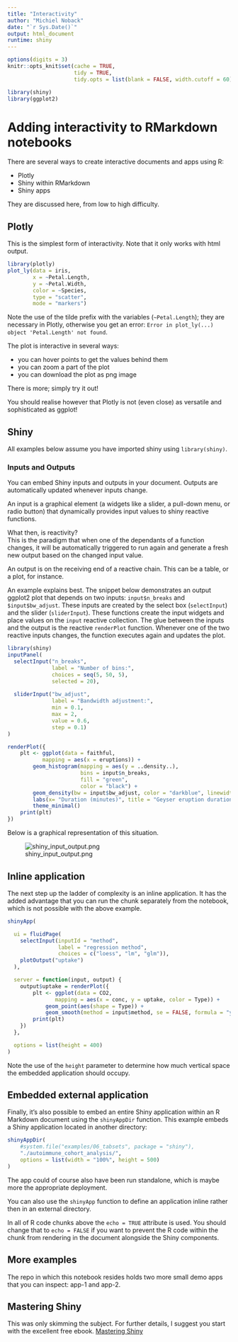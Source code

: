 ```yaml
---
title: "Interactivity"
author: "Michiel Noback"
date: "`r Sys.Date()`"
output: html_document
runtime: shiny
---
```


```r
options(digits = 3)
knitr::opts_knit$set(cache = TRUE,
                     tidy = TRUE,
                     tidy.opts = list(blank = FALSE, width.cutoff = 60))

library(shiny)
library(ggplot2)
```

# Adding interactivity to RMarkdown notebooks

There are several ways to create interactive documents and apps using R:

- Plotly
- Shiny within RMarkdown
- Shiny apps

They are discussed here, from low to high difficulty.

## Plotly

This is the simplest form of interactivity. Note that it only works with html output.

```r
library(plotly)
plot_ly(data = iris, 
        x = ~Petal.Length, 
        y = ~Petal.Width, 
        color = ~Species, 
        type = "scatter", 
        mode = "markers")
```

Note the use of the tilde prefix with the variables (`~Petal.Length`); they are necessary in Plotly, otherwise you get an error: `Error in plot_ly(...) object 'Petal.Length' not found`.  

The plot is interactive in several ways:

- you can hover points to get the values behind them
- you can zoom a part of the plot
- you can download the plot as png image

There is more; simply try it out!  

You should realise however that Plotly is not (even close) as versatile and sophisticated as ggplot!

## Shiny

All examples below assume you have imported shiny using `library(shiny)`.

### Inputs and Outputs

You can embed Shiny inputs and outputs in your document. Outputs are automatically updated whenever inputs change. 

An input is a graphical element (a widgets like a slider, a pull-down menu, or radio button) that dynamically provides input values to shiny reactive functions.  

What then, is reactivity?  
This is the paradigm that when one of the dependants of a function changes, it will be automatically triggered to run again and generate a fresh new output based on the changed input value.  

An output is on the receiving end of a reactive chain. This can be a table, or a plot, for instance.

An example explains best. The snippet below demonstrates an output ggplot2 plot that depends on two inputs: `input$n_breaks` and `$input$bw_adjust`. These inputs are created by the select box (`selectInput`) and the slider (`sliderInput`). These functions create the input widgets and place values on the `input` reactive collection. The glue between the inputs and the output is the reactive `renderPlot` function. Whenever one of the two reactive inputs changes, the function executes again and updates the plot.

```r
library(shiny)
inputPanel(
  selectInput("n_breaks", 
              label = "Number of bins:",
              choices = seq(5, 50, 5), 
              selected = 20),
  
  sliderInput("bw_adjust", 
              label = "Bandwidth adjustment:",
              min = 0.1, 
              max = 2, 
              value = 0.6, 
              step = 0.1)
)

renderPlot({
    plt <- ggplot(data = faithful,
           mapping = aes(x = eruptions)) +
        geom_histogram(mapping = aes(y = ..density..), 
                       bins = input$n_breaks,
                       fill = "green",
                       color = "black") +
        geom_density(bw = input$bw_adjust, color = "darkblue", linewidth = 1.5) +
        labs(x= "Duration (minutes)", title = "Geyser eruption duration") +
        theme_minimal()
    print(plt)
})
```

Below is a graphical representation of this situation.

![shiny_input_output.png](figures/shiny_input_output.png)

## Inline application  

The next step up the ladder of complexity is an inline application.
It has the added advantage that you can run the chunk separately from the notebook, which is not possible with the above example.

```r
shinyApp(

  ui = fluidPage(
    selectInput(inputId = "method",
                label = "regression method",
                choices = c("loess", "lm", "glm")),
    plotOutput("uptake")
  ),

  server = function(input, output) {
    output$uptake = renderPlot({
        plt <- ggplot(data = CO2,
               mapping = aes(x = conc, y = uptake, color = Type)) +
            geom_point(aes(shape = Type)) + 
            geom_smooth(method = input$method, se = FALSE, formula = "y ~ x")
        print(plt)
    })
  },

  options = list(height = 400)
)
```

Note the use of the `height` parameter to determine how much vertical space the embedded application should occupy.

## Embedded external application

Finally, it's also possible to embed an entire Shiny application within an R Markdown document using the `shinyAppDir` function. This example embeds a Shiny application located in another directory:

```r
shinyAppDir(
    #system.file("examples/06_tabsets", package = "shiny"),
    "./autoimmune_cohort_analysis/",
    options = list(width = "100%", height = 500)
)
```

The app could of course also have been run standalone, which is maybe more the appropriate deployment.

You can also use the `shinyApp` function to define an application inline rather then in an external directory.

In all of R code chunks above the `echo = TRUE` attribute is used. You should change that to 
`echo = FALSE` if you want to prevent the R code within the chunk from rendering in the 
document alongside the Shiny components.

## More examples

The repo in which this notebook resides holds two more small demo apps that you can inspect: app-1 and app-2.


## Mastering Shiny 

This was only skimming the subject. For further details, I suggest you start with the excellent free ebook.
[Mastering Shiny](https://mastering-shiny.org/)






